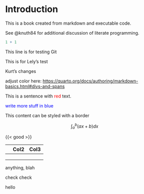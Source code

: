 # Introduction

This is a book created from markdown and executable code.

See @knuth84 for additional discussion of literate programming.

```r
1 + 1
```

This line is for testing Git

This is for Lely's test

Kurt's changes

adjust color here: [https://quarto.org/docs/authoring/markdown-basics.html#divs-and-spans](URL)

This is a sentence with [red]{style="color: red;"} text.

[write more stuff in blue]{style="color: blue;"}

::: border
This content can be styled with a border
:::

$$\int^{b}_{a} (ax+b) dx$$

{{< good >}}

|     | Col2 | Col3 |
|-----|------|------|
|     |      |      |
|     |      |      |
|     |      |      |

anything, blah

check check

hello
